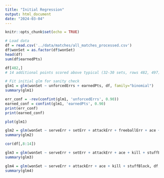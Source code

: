 ```yaml
---
title: "Initial Regression"
output: html_document
date: "2024-03-04"
---
```


```r
knitr::opts_chunk$set(echo = TRUE)
```

```r
# Load data
df = read.csv('../data/matches/all_matches_processed.csv')
df$wonSet = as.factor(df$wonSet)
head(df)
sum(df$earnedPts)
```

```r
df[482,]
# 14 additional points scored above typical (32-30 sets, rows 482, 497)
```

```r
# Fit initial glm for sanity check
glm1 = glm(wonSet ~ unforcedErrs + earnedPts, df, family="binomial")
summary(glm1)
```

```r
err_conf = -rev(confint(glm1, 'unforcedErrs', 0.90))
earned_conf = confint(glm1, 'earnedPts', 0.90)
print(err_conf)
print(earned_conf)
```

```r
plot(glm1)
```



```r
glm2 = glm(wonSet ~ serveErr + setErr + attackErr + freeballErr + ace + kill + stuffBlock, df, family="binomial")
summary(glm2)
```

```r
cor(df[,8:14])
```


```r
glm3 = glm(wonSet ~ serveErr + setErr + attackErr + ace + kill + stuffBlock, df, family="binomial")
summary(glm3)
```

```r
glm4 = glm(wonSet ~ serveErr + attackErr + ace + kill + stuffBlock, df, family="binomial")
summary(glm4)
```

